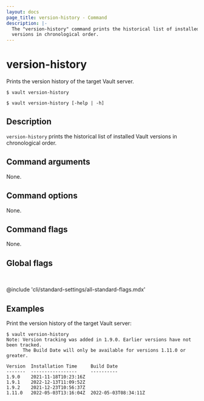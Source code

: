 ```yaml
---
layout: docs
page_title: version-history - Command
description: |-
  The "version-history" command prints the historical list of installed Vault 
  versions in chronological order.
---
```


# version-history

Prints the version history of the target Vault server.

<CodeBlockConfig hideClipboard>

```shell-session
$ vault version-history

$ vault version-history [-help | -h]
```

</CodeBlockConfig>

## Description

`version-history` prints the historical list of installed Vault versions in 
chronological order.

## Command arguments

None.

## Command options

None.

## Command flags

None.

## Global flags

<br />

@include 'cli/standard-settings/all-standard-flags.mdx'

## Examples

Print the version history of the target Vault server:

```shell-session
$ vault version-history
Note: Version tracking was added in 1.9.0. Earlier versions have not been tracked.
      The Build Date will only be available for versions 1.11.0 or greater.

Version  Installation Time     Build Date
-------  -----------------     ----------
1.9.0    2021-11-18T10:23:16Z
1.9.1    2022-12-13T11:09:52Z
1.9.2    2021-12-23T10:56:37Z
1.11.0   2022-05-03T13:16:04Z  2022-05-03T08:34:11Z